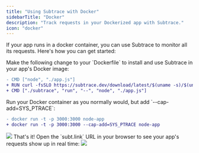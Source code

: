 ```yaml
---
title: "Using Subtrace with Docker"
sidebarTitle: "Docker"
description: "Track requests in your Dockerized app with Subtrace."
icon: "docker"
---
```


If your app runs in a docker container, you can use Subtrace to monitor all its
requests. Here's how you can get started:

<Steps>
<Step>
Make the following change to your `Dockerfile` to install and use Subtrace
in your app's Docker image:

```diff
- CMD ["node", "./app.js"]
+ RUN curl -fsSLO https://subtrace.dev/download/latest/$(uname -s)/$(uname -m)/subtrace && chmod +x ./subtrace
+ CMD ["./subtrace", "run", "--", "node", "./app.js"]
```

</Step>

<Step>
Run your Docker container as you normally would, but add `--cap-add=SYS_PTRACE`:

```diff
- docker run -t -p 3000:3000 node-app
+ docker run -t -p 3000:3000 --cap-add=SYS_PTRACE node-app
```

<Expandable title="example output">
  <img className="rounded-xl" src="/docker-link.png" />
</Expandable>

</Step>

<Step>
That's it! Open the `subt.link` URL in your browser to see your app's requests
show up in real time:

<img className="rounded-xl" src="/subt-link-example.png" />

</Step>
</Steps>
